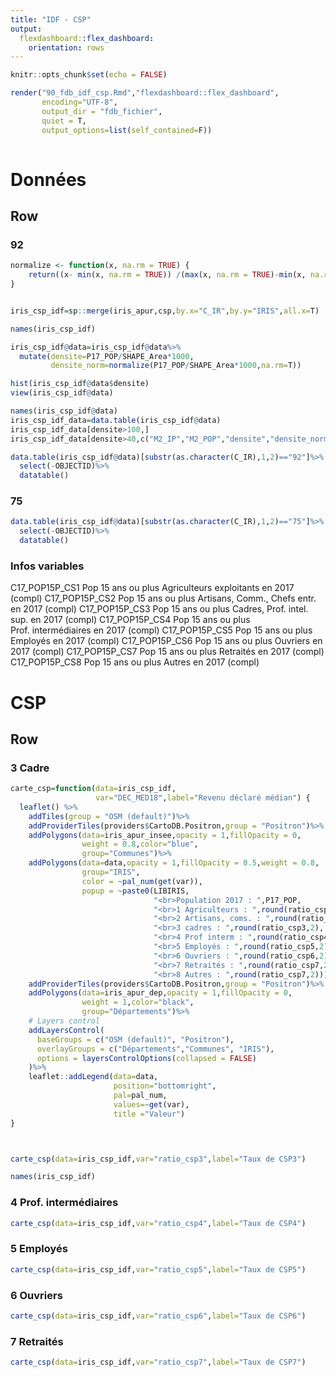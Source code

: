 ```yaml
---
title: "IDF - CSP"
output: 
  flexdashboard::flex_dashboard:
    orientation: rows
---
```


```r
knitr::opts_chunk$set(echo = FALSE)
```

<style>
.dataTables_scrollBody {
    max-height: 100% !important;
}
</style>


```r
render("90_fdb_idf_csp.Rmd","flexdashboard::flex_dashboard",
       encoding="UTF-8",
       output_dir = "fdb_fichier",
       quiet = T,
       output_options=list(self_contained=F))
       
```


# Données

## Row {.tabset .tabset-fade}

### 92

```r

normalize <- function(x, na.rm = TRUE) {
    return((x- min(x, na.rm = TRUE)) /(max(x, na.rm = TRUE)-min(x, na.rm = TRUE)))
}


iris_csp_idf=sp::merge(iris_apur,csp,by.x="C_IR",by.y="IRIS",all.x=T)

names(iris_csp_idf)

iris_csp_idf@data=iris_csp_idf@data%>%
  mutate(densite=P17_POP/SHAPE_Area*1000,
         densite_norm=normalize(P17_POP/SHAPE_Area*1000,na.rm=T))

hist(iris_csp_idf@data$densite)
view(iris_csp_idf@data)

names(iris_csp_idf@data)
iris_csp_idf_data=data.table(iris_csp_idf@data)
iris_csp_idf_data[densite>100,]
iris_csp_idf_data[densite>40,c("M2_IP","M2_POP","densite","densite_norm")]

```


```r

data.table(iris_csp_idf@data)[substr(as.character(C_IR),1,2)=="92"]%>%
  select(-OBJECTID)%>%
  datatable()


```


### 75

```r

data.table(iris_csp_idf@data)[substr(as.character(C_IR),1,2)=="75"]%>%
  select(-OBJECTID)%>%
  datatable()


```

### Infos variables

C17_POP15P_CS1	Pop 15 ans ou plus Agriculteurs exploitants en 2017 (compl)
C17_POP15P_CS2	Pop 15 ans ou plus Artisans, Comm., Chefs entr. en 2017 (compl)
C17_POP15P_CS3	Pop 15 ans ou plus Cadres, Prof. intel. sup. en 2017 (compl)
C17_POP15P_CS4	Pop 15 ans ou plus Prof. intermédiaires en 2017 (compl)
C17_POP15P_CS5	Pop 15 ans ou plus Employés en 2017 (compl)
C17_POP15P_CS6	Pop 15 ans ou plus Ouvriers en 2017 (compl)
C17_POP15P_CS7	Pop 15 ans ou plus Retraités en 2017 (compl)
C17_POP15P_CS8	Pop 15 ans ou plus Autres en 2017 (compl)


# CSP

## Row {.tabset .tabset-fade}

### 3 Cadre

```r

carte_csp=function(data=iris_csp_idf,
                   var="DEC_MED18",label="Revenu déclaré médian") {
  leaflet() %>% 
    addTiles(group = "OSM (default)")%>% 
    addProviderTiles(providers$CartoDB.Positron,group = "Positron")%>%
    addPolygons(data=iris_apur_insee,opacity = 1,fillOpacity = 0,
                weight = 0.8,color="blue",
                group="Communes")%>%
    addPolygons(data=data,opacity = 1,fillOpacity = 0.5,weight = 0.8,
                group="IRIS",
                color = ~pal_num(get(var)),
                popup = ~paste0(LIBIRIS,
                                "<br>Population 2017 : ",P17_POP,
                                "<br>1 Agriculteurs : ",round(ratio_csp1,2),
                                "<br>2 Artisans, coms. : ",round(ratio_csp2,2),
                                "<br>3 cadres : ",round(ratio_csp3,2),
                                "<br>4 Prof interm : ",round(ratio_csp4,2),
                                "<br>5 Employés : ",round(ratio_csp5,2),
                                "<br>6 Ouvriers : ",round(ratio_csp6,2),
                                "<br>7 Retraités : ",round(ratio_csp7,2),
                                "<br>8 Autres : ",round(ratio_csp7,2)))%>%
    addProviderTiles(providers$CartoDB.Positron,group = "Positron")%>%
    addPolygons(data=iris_apur_dep,opacity = 1,fillOpacity = 0,
                weight = 1,color="black",
                group="Départements")%>%
    # Layers control
    addLayersControl(
      baseGroups = c("OSM (default)", "Positron"),
      overlayGroups = c("Départements","Communes", "IRIS"),
      options = layersControlOptions(collapsed = FALSE)
    )%>%
    leaflet::addLegend(data=data,
                       position="bottomright",
                       pal=pal_num,
                       values=~get(var),
                       title ="Valeur")
}



carte_csp(data=iris_csp_idf,var="ratio_csp3",label="Taux de CSP3")

names(iris_csp_idf)
```



### 4 Prof. intermédiaires

```r

carte_csp(data=iris_csp_idf,var="ratio_csp4",label="Taux de CSP4")

```


### 5 Employés

```r
carte_csp(data=iris_csp_idf,var="ratio_csp5",label="Taux de CSP5")

```


### 6 Ouvriers

```r
carte_csp(data=iris_csp_idf,var="ratio_csp6",label="Taux de CSP6")

```


### 7 Retraités

```r
carte_csp(data=iris_csp_idf,var="ratio_csp7",label="Taux de CSP7")

```

